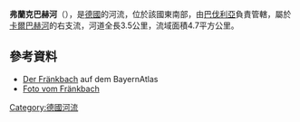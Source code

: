 {{Coord|49.887630|N|9.607834|E|display=title}}

'''弗蘭克巴赫河'''（{{lang-de|Fränkbach}}），是[[德國|德國]]的河流，位於該國東南部，由[[巴伐利亞|巴伐利亞]]負責管轄，屬於[[卡爾巴赫河_(美因河支流)|卡爾巴赫河]]的右支流，河道全長3.5公里，流域面積4.7平方公里。

==參考資料==
* [http://geoportal.bayern.de/bayernatlas/default?lon=4328238.5&lat=5531341.5&zoom=9&base=951 Der Fränkbach] auf dem BayernAtlas
* [http://www.panoramio.com/photo/53775732 Foto vom Fränkbach] {{Wayback|url=http://www.panoramio.com/photo/53775732 |date=20161023183637 }}

{{Germany-geo-stub}}
[[Category:德國河流|Category:德國河流]]